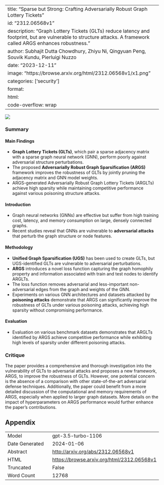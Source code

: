 
---
title: "Sparse but Strong: Crafting Adversarially Robust Graph Lottery Tickets"
id: "2312.06568v1"
description: "Graph Lottery Tickets (GLTs) reduce latency and footprint, but are vulnerable to structure attacks. A framework called ARGS enhances robustness."
author: Subhajit Dutta Chowdhury, Zhiyu Ni, Qingyuan Peng, Souvik Kundu, Pierluigi Nuzzo
date: "2023-12-11"
image: "https://browse.arxiv.org/html/2312.06568v1/x1.png"
categories: ['security']
format:
  html:
    code-overflow: wrap
---

![](https://browse.arxiv.org/html/2312.06568v1/x1.png)

### Summary

#### Main Findings
- **Graph Lottery Tickets (GLTs)**, which pair a sparse adjacency matrix with a sparse graph neural network (GNN), perform poorly against adversarial structure perturbations.
- The proposed **Adversarially Robust Graph Sparsification (ARGS)** framework improves the robustness of GLTs by jointly pruning the adjacency matrix and GNN model weights.
- ARGS-generated Adversarially Robust Graph Lottery Tickets (ARGLTs) achieve high sparsity while maintaining competitive performance against various poisoning structure attacks.

#### Introduction
- Graph neural networks (GNNs) are effective but suffer from high training cost, latency, and memory consumption on large, densely connected graphs.
- Recent studies reveal that GNNs are vulnerable to **adversarial attacks** that perturb the graph structure or node features.

#### Methodology
- **Unified Graph Sparsification (UGS)** has been used to create GLTs, but UGS-identified GLTs are vulnerable to adversarial perturbations. 
- **ARGS** introduces a novel loss function capturing the graph homophily property and information associated with train and test nodes to identify ARGLTs. 
- The loss function removes adversarial and less-important non-adversarial edges from the graph and weights of the GNN.
- Experiments on various GNN architectures and datasets attacked by **poisoning attacks** demonstrate that ARGS can significantly improve the robustness of GLTs under various poisoning attacks, achieving high sparsity without compromising performance.

#### Evaluation
- Evaluation on various benchmark datasets demonstrates that ARGLTs identified by ARGS achieve competitive performance while exhibiting high levels of sparsity under different poisoning attacks.

### Critique
The paper provides a comprehensive and thorough investigation into the vulnerability of GLTs to adversarial attacks and proposes a new framework, ARGS, to improve the robustness of GLTs. However, one potential concern is the absence of a comparison with other state-of-the-art adversarial defense techniques. Additionally, the paper could benefit from a more detailed discussion of the computational and memory requirements of ARGS, especially when applied to larger graph datasets. More details on the impact of hyperparameters on ARGS performance would further enhance the paper's contributions.

## Appendix

|          |          |
|----------|----------|
| Model     | gpt-3.5-turbo-1106       |
| Date Generated     | 2024-01-06       |
| Abstract | [http://arxiv.org/abs/2312.06568v1](http://arxiv.org/abs/2312.06568v1)        |
| HTML     | [https://browse.arxiv.org/html/2312.06568v1](https://browse.arxiv.org/html/2312.06568v1)       |
| Truncated       | False       |
| Word Count       | 12768       |